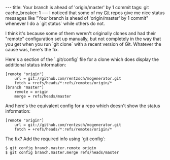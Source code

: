 ---
title: Your branch is ahead of 'origin/master' by 1 commit
tags: git
cache_breaker: 1
---
I noticed that some of my [[Git]] repos give me nice status messages like "Your branch is ahead of 'origin/master' by 1 commit" whenever I do a `git status` while others do not.

I think it's because some of them weren't originally clones and had their "remote" configuration set up manually, but not completely in the way that you get when you run `git clone` with a recent version of Git. Whatever the cause was, here's the fix.

Here's a section of the `.git/config` file for a clone which does display the additional status information:

<pre>[remote "origin"]
	url = git://github.com/rentzsch/mogenerator.git
	fetch = +refs/heads/*:refs/remotes/origin/*
[branch "master"]
	remote = origin
	merge = refs/heads/master</pre>

And here's the equivalent config for a repo which doesn't show the status information:

<pre>[remote "origin"]
	url = git://github.com/rentzsch/mogenerator.git
	fetch = +refs/heads/*:refs/remotes/origin/*</pre>

The fix? Add the required info using `git config`:

 $ git config branch.master.remote origin
 $ git config branch.master.merge refs/heads/master
